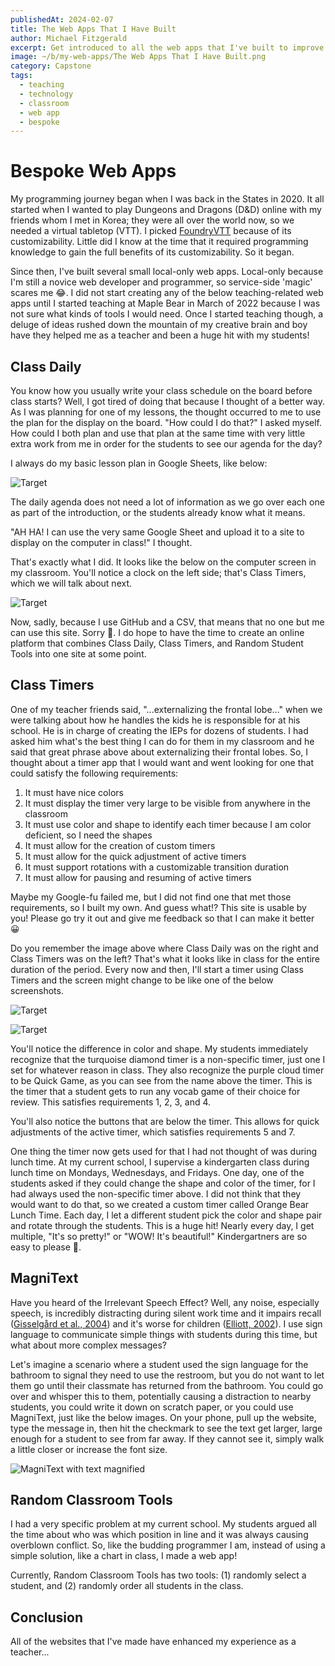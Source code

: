```yaml
---
publishedAt: 2024-02-07
title: The Web Apps That I Have Built
author: Michael Fitzgerald
excerpt: Get introduced to all the web apps that I've built to improve my teaching experience and my students' learning experiences.
image: ~/b/my-web-apps/The Web Apps That I Have Built.png
category: Capstone
tags:
  - teaching
  - technology
  - classroom
  - web app
  - bespoke
---
```



# Bespoke Web Apps

My programming journey began when I was back in the States in 2020. It all started when I wanted to play Dungeons and Dragons (D&D) online with my friends whom I met in Korea; they were all over the world now, so we needed a virtual tabletop (VTT). I picked [FoundryVTT](https://foundryvtt.com/) because of its customizability. Little did I know at the time that it required programming knowledge to gain the full benefits of its customizability. So it began.

Since then, I've built several small local-only web apps. Local-only because I'm still a novice web developer and programmer, so service-side 'magic' scares me 😂. I did not start creating any of the below teaching-related web apps until I started teaching at Maple Bear in March of 2022 because I was not sure what kinds of tools I would need. Once I started teaching though, a deluge of ideas rushed down the mountain of my creative brain and boy have they helped me as a teacher and been a huge hit with my students!

## Class Daily

You know how you usually write your class schedule on the board before class starts? Well, I got tired of doing that because I thought of a better way. As I was planning for one of my lessons, the thought occurred to me to use the plan for the display on the board. "How could I do that?" I asked myself. How could I both plan and use that plan at the same time with very little extra work from me in order for the students to see our agenda for the day?

I always do my basic lesson plan in Google Sheets, like below:

<Image
  src="/b/my-web-apps/image2.jpg"
  alt="Target"
  width={600}
  height={400}
/>

The daily agenda does not need a lot of information as we go over each one as part of the introduction, or the students already know what it means.

"AH HA! I can use the very same Google Sheet and upload it to a site to display on the computer in class!" I thought.

That's exactly what I did. It looks like the below on the computer screen in my classroom. You'll notice a clock on the left side; that's Class Timers, which we will talk about next.

<Image
  src="/b/my-web-apps/image3.jpg"
  alt="Target"
  width={600}
  height={400}
/>

Now, sadly, because I use GitHub and a CSV, that means that no one but me can use this site. Sorry 🙁. I do hope to have the time to create an online platform that combines Class Daily, Class Timers, and Random Student Tools into one site at some point.

## Class Timers

One of my teacher friends said, "\...externalizing the frontal lobe\..." when we were talking about how he handles the kids he is responsible for at his school. He is in charge of creating the IEPs for dozens of students. I had asked him what's the best thing I can do for them in my classroom and he said that great phrase above about externalizing their frontal lobes. So, I thought about a timer app that I would want and went looking for one that could satisfy the following requirements:

1.  It must have nice colors
2.  It must display the timer very large to be visible from anywhere in the classroom
3.  It must use color and shape to identify each timer because I am color deficient, so I need the shapes
4.  It must allow for the creation of custom timers
5.  It must allow for the quick adjustment of active timers
6.  It must support rotations with a customizable transition duration
7.  It must allow for pausing and resuming of active timers

Maybe my Google-fu failed me, but I did not find one that met those requirements, so I built my own. And guess what!? This site is usable by you! Please go try it out and give me feedback so that I can make it better 😀

Do you remember the image above where Class Daily was on the right and Class Timers was on the left? That's what it looks like in class for the entire duration of the period. Every now and then, I'll start a timer using Class Timers and the screen might change to be like one of the below screenshots.

<Image
  src="/b/my-web-apps/image4.jpg"
  alt="Target"
  width={600}
  height={400}
/>

<Image
  src="/b/my-web-apps/image5.jpg"
  alt="Target"
  width={600}
  height={400}
/>

You'll notice the difference in color and shape. My students immediately recognize that the turquoise diamond timer is a non-specific timer, just one I set for whatever reason in class. They also recognize the purple cloud timer to be Quick Game, as you can see from the name above the timer. This is the timer that a student gets to run any vocab game of their choice for review. This satisfies requirements 1, 2, 3, and 4.

You'll also notice the buttons that are below the timer. This allows for quick adjustments of the active timer, which satisfies requirements 5 and 7.

One thing the timer now gets used for that I had not thought of was during lunch time. At my current school, I supervise a kindergarten class during lunch time on Mondays, Wednesdays, and Fridays. One day, one of the students asked if they could change the shape and color of the timer, for I had always used the non-specific timer above. I did not think that they would want to do that, so we created a custom timer called Orange Bear Lunch Time. Each day, I let a different student pick the color and shape pair and rotate through the students. This is a huge hit! Nearly every day, I get multiple, "It's so pretty!" or "WOW! It's beautiful!" Kindergartners are so easy to please 🤣.

## MagniText

Have you heard of the Irrelevant Speech Effect? Well, any noise, especially speech, is incredibly distracting during silent work time and it impairs recall ([Gisselgård et al., 2004](https://doi.org/10.3758/bf03194948)) and it's worse for children ([Elliott, 2002](https://doi.org/10.1016/j.neuroimage.2004.02.031)). I use sign language to communicate simple things with students during this time, but what about more complex messages?

Let's imagine a scenario where a student used the sign language for the bathroom to signal they need to use the restroom, but you do not want to let them go until their classmate has returned from the bathroom. You could go over and whisper this to them, potentially causing a distraction to nearby students, you could write it down on scratch paper, or you could use MagniText, just like the below images. On your phone, pull up the website, type the message in, then hit the checkmark to see the text get larger, large enough for a student to see from far away. If they cannot see it, simply walk a little closer or increase the font size.

<Image
  src="/b/my-web-apps/image6.jpg"
  alt="MagniText with text magnified"
  width={600}
  height={400}
/>

## Random Classroom Tools

I had a very specific problem at my current school. My students argued all the time about who was which position in line and it was always causing overblown conflict. So, like the budding programmer I am, instead of using a simple solution, like a chart in class, I made a web app!

Currently, Random Classroom Tools has two tools: (1) randomly select a student, and (2) randomly order all students in the class.

## Conclusion

All of the websites that I've made have enhanced my experience as a teacher...
